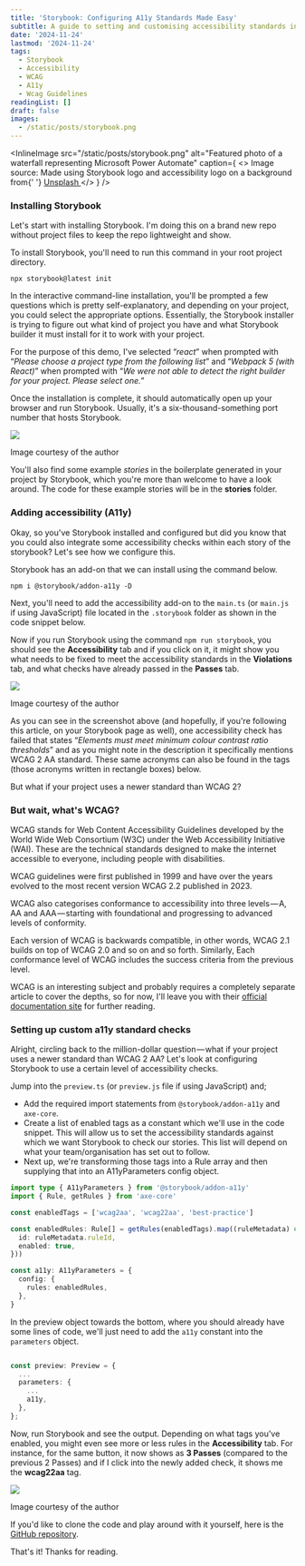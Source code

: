 ```yaml
---
title: 'Storybook: Configuring A11y Standards Made Easy'
subtitle: A guide to setting and customising accessibility standards in Storybook
date: '2024-11-24'
lastmod: '2024-11-24'
tags:
  - Storybook
  - Accessibility
  - WCAG
  - A11y
  - Wcag Guidelines
readingList: []
draft: false
images:
  - /static/posts/storybook.png
---
```


<InlineImage
  src="/static/posts/storybook.png"
  alt="Featured photo of a waterfall representing Microsoft Power Automate"
  caption={
    <>
      Image source: Made using Storybook logo and accessibility logo on a background from{' '}
      <a href="https://unsplash.com/photos/macbook-air-beside-gold-colored-study-lamp-and-spiral-books-MNd-Rka1o0Q">
        Unsplash
      </a>
    </>
  }
/>

### Installing Storybook

Let's start with installing Storybook. I'm doing this on a brand new repo without project files to keep the repo lightweight and show.

To install Storybook, you'll need to run this command in your root project directory.

```shell
npx storybook@latest init
```

In the interactive command-line installation, you'll be prompted a few questions which is pretty self-explanatory, and depending on your project, you could select the appropriate options. Essentially, the Storybook installer is trying to figure out what kind of project you have and what Storybook builder it must install for it to work with your project.

For the purpose of this demo, I've selected “_react_” when prompted with “_Please choose a project type from the following list_” and “_Webpack 5 (with React)_” when prompted with “_We were not able to detect the right builder for your project. Please select one._”

Once the installation is complete, it should automatically open up your browser and run Storybook. Usually, it's a six-thousand-something port number that hosts Storybook.

![](/static/posts/1_HafeIyv6ZaVWsMN3E2H3KA.png)

Image courtesy of the author

You'll also find some example _stories_ in the boilerplate generated in your project by Storybook, which you're more than welcome to have a look around. The code for these example stories will be in the **stories** folder.

### Adding accessibility (A11y)

Okay, so you've Storybook installed and configured but did you know that you could also integrate some accessibility checks within each story of the storybook? Let's see how we configure this.

Storybook has an add-on that we can install using the command below.

```shell
npm i @storybook/addon-a11y -D
```

Next, you'll need to add the accessibility add-on to the `main.ts` (or `main.js` if using JavaScript) file located in the `.storybook` folder as shown in the code snippet below.

Now if you run Storybook using the command `npm run storybook`, you should see the **Accessibility** tab and if you click on it, it might show you what needs to be fixed to meet the accessibility standards in the **Violations** tab, and what checks have already passed in the **Passes** tab.

![](/static/posts/1_cu4QpHD9OPOZHj1CDf3K0g.png)

Image courtesy of the author

As you can see in the screenshot above (and hopefully, if you're following this article, on your Storybook page as well), one accessibility check has failed that states “_Elements must meet minimum colour contrast ratio thresholds_” and as you might note in the description it specifically mentions WCAG 2 AA standard. These same acronyms can also be found in the tags (those acronyms written in rectangle boxes) below.

But what if your project uses a newer standard than WCAG 2?

### But wait, what's WCAG?

WCAG stands for Web Content Accessibility Guidelines developed by the World Wide Web Consortium (W3C) under the Web Accessibility Initiative (WAI). These are the technical standards designed to make the internet accessible to everyone, including people with disabilities.

WCAG guidelines were first published in 1999 and have over the years evolved to the most recent version WCAG 2.2 published in 2023.

WCAG also categorises conformance to accessibility into three levels — A, AA and AAA — starting with foundational and progressing to advanced levels of conformity.

Each version of WCAG is backwards compatible, in other words, WCAG 2.1 builds on top of WCAG 2.0 and so on and so forth. Similarly, Each conformance level of WCAG includes the success criteria from the previous level.

WCAG is an interesting subject and probably requires a completely separate article to cover the depths, so for now, I'll leave you with their [official documentation site](https://accessible.org/web-content-accessibility-guidelines/) for further reading.

### Setting up custom a11y standard checks

Alright, circling back to the million-dollar question — what if your project uses a newer standard than WCAG 2 AA? Let's look at configuring Storybook to use a certain level of accessibility checks.

Jump into the `preview.ts` (or `preview.js` file if using JavaScript) and;

- Add the required import statements from `@storybook/addon-a11y` and `axe-core`.
- Create a list of enabled tags as a constant which we'll use in the code snippet. This will allow us to set the accessibility standards against which we want Storybook to check our stories. This list will depend on what your team/organisation has set out to follow.
- Next up, we're transforming those tags into a Rule array and then supplying that into an A11yParameters config object.

```ts
import type { A11yParameters } from '@storybook/addon-a11y'
import { Rule, getRules } from 'axe-core'

const enabledTags = ['wcag2aa', 'wcag22aa', 'best-practice']

const enabledRules: Rule[] = getRules(enabledTags).map((ruleMetadata) => ({
  id: ruleMetadata.ruleId,
  enabled: true,
}))

const a11y: A11yParameters = {
  config: {
    rules: enabledRules,
  },
}
```

In the preview object towards the bottom, where you should already have some lines of code, we'll just need to add the `a11y` constant into the `parameters` object.

```ts

const preview: Preview = {
  ...
  parameters: {
    ...
    a11y,
  },
};
```

Now, run Storybook and see the output. Depending on what tags you've enabled, you might even see more or less rules in the **Accessibility** tab. For instance, for the same button, it now shows as **3 Passes** (compared to the previous 2 Passes) and if I click into the newly added check, it shows me the **wcag22aa** tag.

![](/static/posts/1_Q2kLDcO5qlb_1XvRAeVpcg.png)

Image courtesy of the author

If you'd like to clone the code and play around with it yourself, here is the [GitHub repository](https://github.com/ClydeDz/storybook-a11y-demo).

That's it! Thanks for reading.
